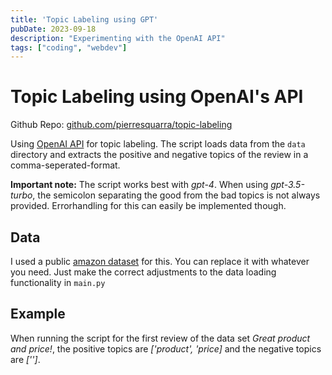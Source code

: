 ```yaml
---
title: 'Topic Labeling using GPT'
pubDate: 2023-09-18
description: "Experimenting with the OpenAI API"
tags: ["coding", "webdev"]
---
```


# Topic Labeling using OpenAI's API

Github Repo: [github.com/pierresquarra/topic-labeling](https://github.com/pierresquarra/topic-labeling)

Using [OpenAI API](https://platform.openai.com/docs/introduction) for topic labeling. The script loads data from the `data` directory and extracts the positive and negative topics of the review in a comma-seperated-format.

**Important note:** The script works best with *gpt-4*. When using *gpt-3.5-turbo*, the semicolon separating the good from the bad topics is not always provided. Errorhandling for this can easily be implemented though.

## Data

 I used a public [amazon dataset](https://cseweb.ucsd.edu/~jmcauley/datasets/amazon_v2/) for this. You can replace it with whatever you need. Just make the correct adjustments to the data loading functionality in `main.py`

 ## Example

 When running the script for the first review of the data set *Great product and price!*, the positive topics are *['product', 'price]* and the negative topics are *['']*.
